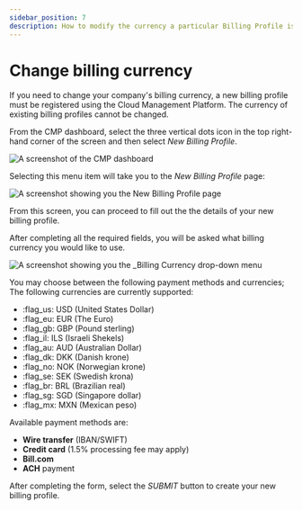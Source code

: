 ```yaml
---
sidebar_position: 7
description: How to modify the currency a particular Billing Profile is billed in.
---
```


# Change billing currency

If you need to change your company's billing currency, a new billing profile must be registered using the Cloud Management Platform. The currency of existing billing profiles cannot be changed.

From the CMP dashboard, select the three vertical dots icon in the top right-hand corner of the screen and then select _New Billing Profile_.

![A screenshot of the CMP dashboard](../../static/img/docs/cmp-new-billing-profile-menu-item.png)

Selecting this menu item will take you to the _New Billing Profile_ page:

![A screenshot showing you the _New Billing Profile_ page](../../static/img/docs/cmp-new-billing-profile-screen.png)

From this screen, you can proceed to fill out the the details of your new billing profile.

After completing all the required fields, you will be asked what billing currency you would like to use.

![A screenshot showing you the _Billing Currency drop-down menu](../../static/img/docs/cmp-currency.png)

You may choose between the following payment methods and currencies; The following currencies are currently supported:

- :flag_us: USD (United States Dollar)
- :flag_eu: EUR (The Euro)
- :flag_gb: GBP (Pound sterling) &#x20;
- :flag_il: ILS (Israeli Shekels)
- :flag_au: AUD (Australian Dollar)
- :flag_dk: DKK (Danish krone)
- :flag_no: NOK (Norwegian krone)
- :flag_se: SEK (Swedish krona)
- :flag_br: BRL (Brazilian real)
- :flag_sg: SGD (Singapore dollar)
- :flag_mx: MXN (Mexican peso)

Available payment methods are:

- **Wire transfer** (IBAN/SWIFT)
- **Credit card** (1.5% processing fee may apply)
- **Bill.com**
- **ACH** payment

After completing the form, select the _SUBMIT_ button to create your new billing profile.
